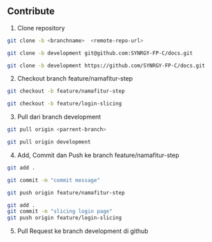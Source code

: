 ## Contribute

1. Clone repository

```bash
git clone -b <branchname>  <remote-repo-url>
```

```bash filename="Example Using SSH"
git clone -b development git@github.com:SYNRGY-FP-C/docs.git
```

```bash filename="Example Using HTTPS"
git clone -b development https://github.com/SYNRGY-FP-C/docs.git
```

2. Checkout branch feature/namafitur-step

```bash
git checkout -b feature/namafitur-step
```

```bash filename="Example"
git checkout -b feature/login-slicing
```

3. Pull dari branch development

```bash
git pull origin <parrent-branch>
```

```bash filename="Example"
git pull origin development
```

4. Add, Commit dan Push ke branch feature/namafitur-step

```bash
git add .
```

```bash
git commit -m "commit message"
```

```bash
git push origin feature/namafitur-step
```

```bash filename="Example"
git add .
git commit -m "slicing login page"
git push origin feature/login-slicing
```

5. Pull Request ke branch development di github
